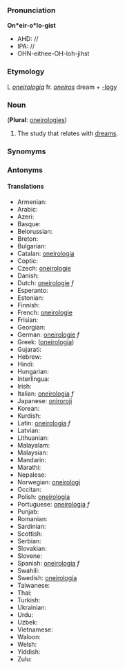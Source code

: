 ===Pronunciation===

'''On*eir-o*lo-gist'''
*AHD: //
*IPA: //
*OHN-eithee-OH-loh-jihst
===Etymology===

L ''[[oneirologia]]'' fr. ''[[oneiros]]'' dream + [[-logy]]
=== Noun ===

('''Plural''': [[oneirologies]])

#The study that relates with [[dream]]s.  
===Synomyms===
===Antonyms===
====Translations====
*Armenian:
*Arabic:
*Azeri:
*Basque:
*Belorussian:
*Breton:
*Bulgarian:
*Catalan: [[oneirologia]]
*Coptic:
*Czech: [[oneirologie]]
*Danish:
*Dutch: [[oneirologie]] ''f''
*Esperanto:
*Estonian:
*Finnish:
*French: [[oneirologie]]
*Frisian:
*Georgian:
*German: [[oneirologie]] ''f''
*Greek: ([[oneirologia]])
*Gujarati:
*Hebrew:
*Hindi:
*Hungarian:
*Interlingua:
*Irish:
*Italian: [[oneirologia]] ''f''
*Japanese: [[oniroroji]]
*Korean:
*Kurdish:
*Latin: [[oneirologia]] ''f''
*Latvian:
*Lithuanian:
*Malayalam:
*Malaysian:
*Mandarin:
*Marathi:
*Nepalese:
*Norwegian: [[oneirologi]]
*Occitan:
*Polish: [[oneirologia]]
*Portuguese: [[oneirologia]] ''f''
*Punjab:
*Romanian:
*Sardinian:
*Scottish:
*Serbian:
*Slovakian:
*Slovene:
*Spanish: [[oneirologia]] ''f''
*Swahili:
*Swedish: [[oneirologia]]
*Taiwanese:
*Thai:
*Turkish:
*Ukrainian:
*Urdu:
*Uzbek:
*Vietnamese:
*Waloon:
*Welsh:
*Yiddish:
*Zulu: